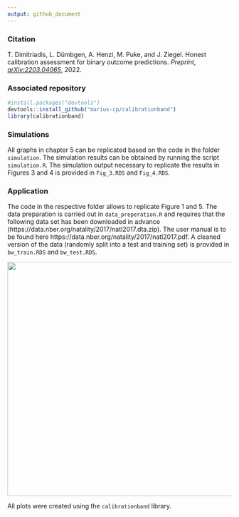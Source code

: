 ```yaml
---
output: github_document
---
```


### Citation

T. Dimitriadis, L. Dümbgen, A. Henzi, M. Puke, and J. Ziegel. Honest calibration assessment for binary outcome predictions. *Preprint*, [*arXiv:2203.04065*](https://arxiv.org/abs/2203.04065), 2022. 


### Associated repository

```r
#install.packages("devtools")
devtools::install_github("marius-cp/calibrationband")
library(calibrationband)
```




### Simulations 

All graphs in chapter 5 can be replicated based on the code in the folder `simulation`. 
The simulation results can be obtained by running the script `simulation.R`. The simulation output necessary to replicate the results in Figures 3 and 4 is provided in `Fig_3.RDS` and `Fig_4.RDS`.  

### Application

The code in the respective folder allows to replicate Figure 1 and 5. The data preparation is carried out in `data_preperation.R` and requires that the following data set has been downloaded in advance (https://data.nber.org/natality/2017/natl2017.dta.zip). The user manual is to be found here https://data.nber.org/natality/2017/natl2017.pdf. A cleaned version of the data (randomly split into a test and training set) is provided in `bw_train.RDS` and `bw_test.RDS`.


<p align="middle">
  <img src="application/Fig_readme.png" width="525" />
</p>


All plots were created using the `calibrationband` library. 
